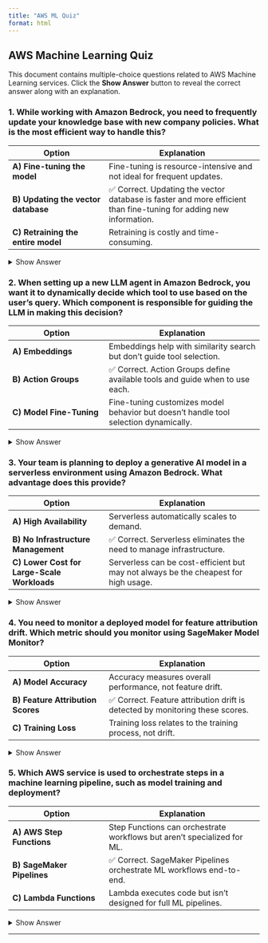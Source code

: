 ```yaml
---
title: "AWS ML Quiz"
format: html
---
```


## AWS Machine Learning Quiz

This document contains multiple-choice questions related to AWS Machine Learning services. Click the **Show Answer** button to reveal the correct answer along with an explanation.

### 1. While working with Amazon Bedrock, you need to frequently update your knowledge base with new company policies. What is the most efficient way to handle this?

| Option | Explanation |
|--------|-------------|
| **A) Fine-tuning the model** | Fine-tuning is resource-intensive and not ideal for frequent updates. |
| **B) Updating the vector database** | ✅ Correct. Updating the vector database is faster and more efficient than fine-tuning for adding new information. |
| **C) Retraining the entire model** | Retraining is costly and time-consuming. |

<details>
  <summary>Show Answer</summary>
  **B) Updating the vector database**  
  Updating the vector database allows new information to be added quickly without retraining the model.
</details>

### 2. When setting up a new LLM agent in Amazon Bedrock, you want it to dynamically decide which tool to use based on the user's query. Which component is responsible for guiding the LLM in making this decision?

| Option | Explanation |
|--------|-------------|
| **A) Embeddings** | Embeddings help with similarity search but don't guide tool selection. |
| **B) Action Groups** | ✅ Correct. Action Groups define available tools and guide when to use each. |
| **C) Model Fine-Tuning** | Fine-tuning customizes model behavior but doesn’t handle tool selection dynamically. |

<details>
  <summary>Show Answer</summary>
  **B) Action Groups**  
  Action Groups in Bedrock allow the model to decide which tool to use based on the user query.
</details>

### 3. Your team is planning to deploy a generative AI model in a serverless environment using Amazon Bedrock. What advantage does this provide?

| Option | Explanation |
|--------|-------------|
| **A) High Availability** | Serverless automatically scales to demand. |
| **B) No Infrastructure Management** | ✅ Correct. Serverless eliminates the need to manage infrastructure. |
| **C) Lower Cost for Large-Scale Workloads** | Serverless can be cost-efficient but may not always be the cheapest for high usage. |

<details>
  <summary>Show Answer</summary>
  **B) No Infrastructure Management**  
  Serverless environments scale automatically and require no manual infrastructure management.
</details>

### 4. You need to monitor a deployed model for feature attribution drift. Which metric should you monitor using SageMaker Model Monitor?

| Option | Explanation |
|--------|-------------|
| **A) Model Accuracy** | Accuracy measures overall performance, not feature drift. |
| **B) Feature Attribution Scores** | ✅ Correct. Feature attribution drift is detected by monitoring these scores. |
| **C) Training Loss** | Training loss relates to the training process, not drift. |

<details>
  <summary>Show Answer</summary>
  **B) Feature Attribution Scores**  
  SageMaker Model Monitor detects changes in feature attributions over time.
</details>

### 5. Which AWS service is used to orchestrate steps in a machine learning pipeline, such as model training and deployment?

| Option | Explanation |
|--------|-------------|
| **A) AWS Step Functions** | Step Functions can orchestrate workflows but aren't specialized for ML. |
| **B) SageMaker Pipelines** | ✅ Correct. SageMaker Pipelines orchestrate ML workflows end-to-end. |
| **C) Lambda Functions** | Lambda executes code but isn't designed for full ML pipelines. |

<details>
  <summary>Show Answer</summary>
  **B) SageMaker Pipelines**  
  SageMaker Pipelines help automate ML workflows, including training and deployment.
</details>

---

